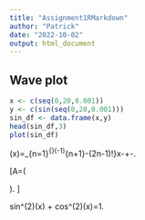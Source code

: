 ```yaml
---
title: "Assignment1RMarkdown"
author: "Patrick"
date: "2022-10-02"
output: html_document
---
```


## Wave plot
```r
x <- c(seq(0,20,0.001))
y <- c(sin(seq(0,20,0.001)))
sin_df <- data.frame(x,y)
head(sin_df,3)
plot(sin_df)

```

\sin(x)=\sum_{n=1}^{\infty}(-1)^{n+1}\cdot \frac{x^{2n-1}}-(2n-1)!}\approx x-\frac{x^3}{3!}+\frac{x^5}{5!}-\frac{x^7}{7!}\ldots.

\[A=\left(\begin{matrix} a_{11} & a_{12}\\ a_{21} & a_{22} \end{matrix}\right). \]



sin^(2)(x) + cos^(2)(x)=1.

